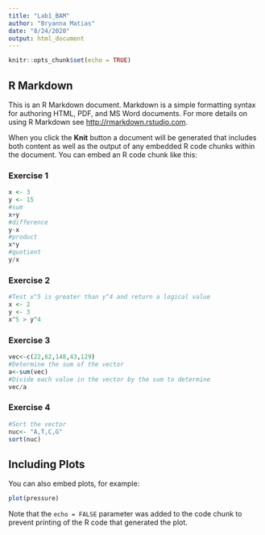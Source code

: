 ```yaml
---
title: "Lab1_BAM"
author: "Bryanna Matias"
date: "8/24/2020"
output: html_document
---
```


```r
knitr::opts_chunk$set(echo = TRUE)
```

## R Markdown

This is an R Markdown document. Markdown is a simple formatting syntax for authoring HTML, PDF, and MS Word documents. For more details on using R Markdown see <http://rmarkdown.rstudio.com>.

When you click the **Knit** button a document will be generated that includes both content as well as the output of any embedded R code chunks within the document. You can embed an R code chunk like this:


### Exercise 1 

```r
x <- 3
y <- 15
#sum
x+y
#difference
y-x
#product
x*y
#quotient
y/x
```

### Exercise 2

```r
#Test x^5 is greater than y^4 and return a logical value
x <- 2
y <- 3
x^5 > y^4 


```

### Exercise 3

```r
vec<-c(22,62,148,43,129)
#Determine the sum of the vector
a<-sum(vec)
#Divide each value in the vector by the sum to determine 
vec/a

```

### Exercise 4

```r
#Sort the vector
nuc<- "A,T,C,G"
sort(nuc)

```

## Including Plots

You can also embed plots, for example:

```r
plot(pressure)
```

Note that the `echo = FALSE` parameter was added to the code chunk to prevent printing of the R code that generated the plot.
